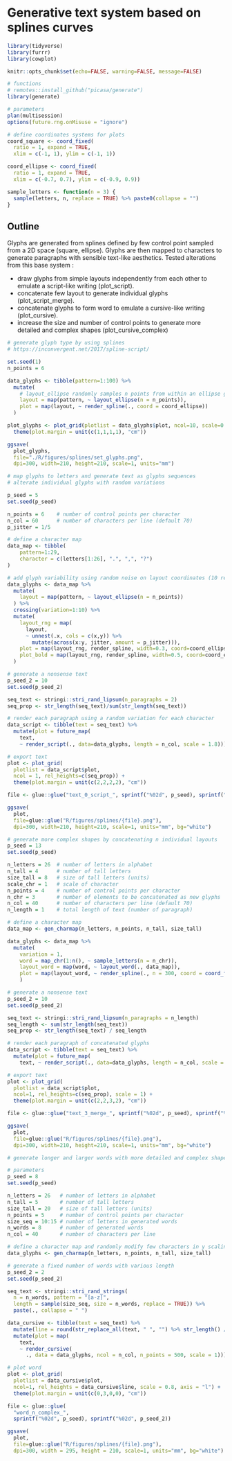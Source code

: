 # Generative text system based on splines curves

```r
library(tidyverse)
library(furrr)
library(cowplot)

knitr::opts_chunk$set(echo=FALSE, warning=FALSE, message=FALSE)

# functions
# remotes::install_github("picasa/generate")
library(generate)

# parameters
plan(multisession)
options(future.rng.onMisuse = "ignore")

# define coordinates systems for plots
coord_square <- coord_fixed(
  ratio = 1, expand = TRUE,
  xlim = c(-1, 1), ylim = c(-1, 1))

coord_ellipse <- coord_fixed(
  ratio = 1, expand = TRUE,
  xlim = c(-0.7, 0.7), ylim = c(-0.9, 0.9))   
```

```r

sample_letters <- function(n = 3) {
  sample(letters, n, replace = TRUE) %>% paste0(collapse = "") 
}

```


## Outline

Glyphs are generated from splines defined by few control point sampled from a 2D space (square, ellipse). Glyphs are then mapped to characters to generate paragraphs with sensible text-like aesthetics. Tested alterations from this base system :

* draw glyphs from simple layouts independently from each other to emulate a script-like writing (plot_script).
* concatenate few layout to generate individual glyphs (plot_script_merge).
* concatenate glyphs to form word to emulate a cursive-like writing (plot_cursive).
* increase the size and number of control points to generate more detailed and complex shapes (plot_cursive_complex)


```r
# generate glyph type by using splines
# https://inconvergent.net/2017/spline-script/

set.seed(1)
n_points = 6

data_glyphs <- tibble(pattern=1:100) %>% 
  mutate(
    # layout_ellipse randomly samples n points from within an ellipse given parameters (coords of focal point, radius, angle, etc.)
    layout = map(pattern, ~ layout_ellipse(n = n_points)),
    plot = map(layout, ~ render_spline(., coord = coord_ellipse))
  )

plot_glyphs <- plot_grid(plotlist = data_glyphs$plot, ncol=10, scale=0.8) + 
  theme(plot.margin = unit(c(1,1,1,1), "cm")) 

ggsave(
  plot_glyphs,
  file="./R/figures/splines/set_glyphs.png",
  dpi=300, width=210, height=210, scale=1, units="mm")

```


```r
# map glyphs to letters and generate text as glyphs sequences
# alterate individual glyphs with random variations

p_seed = 5
set.seed(p_seed)

n_points = 6    # number of control points per character
n_col = 60      # number of characters per line (default 70)
p_jitter = 1/5

# define a character map 
data_map <- tibble(
    pattern=1:29,
    character = c(letters[1:26], ".", ",", "?")
)

# add glyph variability using random noise on layout coordinates (10 reps)
data_glyphs <- data_map %>% 
  mutate(
    layout = map(pattern, ~ layout_ellipse(n = n_points))
  ) %>%  
  crossing(variation=1:10) %>% 
  mutate(
    layout_rng = map(
      layout,
      ~ unnest(.x, cols = c(x,y)) %>%
        mutate(across(x:y, jitter, amount = p_jitter))),
    plot = map(layout_rng, render_spline, width=0.3, coord=coord_ellipse),
    plot_bold = map(layout_rng, render_spline, width=0.5, coord=coord_ellipse)
  )

# generate a nonsense text
p_seed_2 = 10
set.seed(p_seed_2)

seq_text <- stringi::stri_rand_lipsum(n_paragraphs = 2)
seq_prop <- str_length(seq_text)/sum(str_length(seq_text))

# render each paragraph using a random variation for each character
data_script <- tibble(text = seq_text) %>% 
  mutate(plot = future_map(
    text,
    ~ render_script(., data=data_glyphs, length = n_col, scale = 1.8)))

# export text
plot <- plot_grid(
  plotlist = data_script$plot,
  ncol = 1, rel_heights=c(seq_prop)) +
  theme(plot.margin = unit(c(2,2,2,2), "cm"))

file <- glue::glue("text_0_script_", sprintf("%02d", p_seed), sprintf("%02d", p_seed_2))

ggsave(
  plot,
  file=glue::glue("R/figures/splines/{file}.png"),
  dpi=300, width=210, height=210, scale=1, units="mm", bg="white") 

```

```r
# generate more complex shapes by concatenating n individual layouts
p_seed = 13
set.seed(p_seed)

n_letters = 26  # number of letters in alphabet
n_tall = 4      # number of tall letters
size_tall = 8   # size of tall letters (units)
scale_chr = 1   # scale of character
n_points = 4    # number of control points per character
n_chr = 3       # number of elements to be concatenated as new glyphs
n_col = 40      # number of characters per line (default 70)
n_length = 1    # total length of text (number of paragraph)

# define a character map 
data_map <- gen_charmap(n_letters, n_points, n_tall, size_tall)

data_glyphs <- data_map %>% 
  mutate(
    variation = 1,
    word = map_chr(1:n(), ~ sample_letters(n = n_chr)),
    layout_word = map(word, ~ layout_word(., data_map)),
    plot = map(layout_word, ~ render_spline(., n = 300, coord = coord_fixed()))
    )

# generate a nonsense text
p_seed_2 = 10
set.seed(p_seed_2)

seq_text <- stringi::stri_rand_lipsum(n_paragraphs = n_length)
seq_length <- sum(str_length(seq_text))
seq_prop <- str_length(seq_text) / seq_length

# render each paragraph of concatenated glyphs
data_script <- tibble(text = seq_text) %>% 
  mutate(plot = future_map(
    text, ~ render_script(., data=data_glyphs, length = n_col, scale = scale_chr)))

# export text
plot <- plot_grid(
  plotlist = data_script$plot,
  ncol=1, rel_heights=c(seq_prop), scale = 1) +
  theme(plot.margin = unit(c(2,2,3,2), "cm"))

file <- glue::glue("text_3_merge_", sprintf("%02d", p_seed), sprintf("%02d", p_seed_2))

ggsave(
  plot,
  file=glue::glue("R/figures/splines/{file}.png"),
  dpi=300, width=210, height=210, scale=1, units="mm", bg="white") 

```

```r
# generate longer and larger words with more detailed and complex shapes

# parameters
p_seed = 8
set.seed(p_seed)

n_letters = 26   # number of letters in alphabet
n_tall = 5       # number of tall letters
size_tall = 20   # size of tall letters (units)
n_points = 5     # number of control points per character
size_seq = 10:15 # number of letters in generated words
n_words = 8      # number of generated words
n_col = 40       # number of characters per line

# define a character map and randomly modify few characters in y scaling
data_glyphs <- gen_charmap(n_letters, n_points, n_tall, size_tall)

# generate a fixed number of words with various length
p_seed_2 = 2
set.seed(p_seed_2)

seq_text <- stringi::stri_rand_strings(
  n = n_words, pattern = "[a-z]",
  length = sample(size_seq, size = n_words, replace = TRUE)) %>% 
  paste(., collapse = " ")

data_cursive <- tibble(text = seq_text) %>% 
  mutate(line = round(str_replace_all(text, " ", "") %>% str_length() / n_col)) %>% 
  mutate(plot = map(
    text,
    ~ render_cursive(
      ., data = data_glyphs, ncol = n_col, n_points = 500, scale = 1)))

# plot word
plot <- plot_grid(
  plotlist = data_cursive$plot,
  ncol=1, rel_heights = data_cursive$line, scale = 0.8, axis = "l") +
  theme(plot.margin = unit(c(0,3,0,0), "cm"))

file <- glue::glue(
  "word_n_complex_",
  sprintf("%02d", p_seed), sprintf("%02d", p_seed_2))

ggsave(
  plot,
  file=glue::glue("R/figures/splines/{file}.png"),
  dpi=300, width = 295, height = 210, scale=1, units="mm", bg="white")

```


